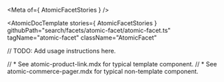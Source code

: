 
<Meta of={ AtomicFacetStories } />

<AtomicDocTemplate
  stories={ AtomicFacetStories }
  githubPath="search/facets/atomic-facet/atomic-facet.ts"
  tagName="atomic-facet"
  className="AtomicFacet"
>

// TODO: Add usage instructions here.

// * See atomic-product-link.mdx for typical template component.
// * See atomic-commerce-pager.mdx for typical non-template component.

</AtomicDocTemplate>
